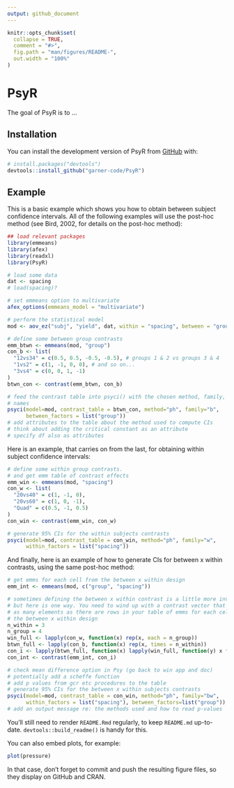 ```yaml
---
output: github_document
---
```


<!-- README.md is generated from README.Rmd. Please edit that file -->

```r
knitr::opts_chunk$set(
  collapse = TRUE,
  comment = "#>",
  fig.path = "man/figures/README-",
  out.width = "100%"
)
```

# PsyR

<!-- badges: start -->
<!-- badges: end -->

The goal of PsyR is to ...

## Installation

You can install the development version of PsyR from [GitHub](https://github.com/) with:

``` r
# install.packages("devtools")
devtools::install_github("garner-code/PsyR")
```

## Example

This is a basic example which shows you how to obtain between subject confidence 
intervals. All of the following examples will use the post-hoc method 
(see Bird, 2002, for details on the post-hoc method):

```r

## load relevant packages
library(emmeans)
library(afex)
library(readxl)
library(PsyR)

# load some data
dat <- spacing
# load(spacing)?

# set emmeans option to multivariate
afex_options(emmeans_model = "multivariate")

# perform the statistical model
mod <- aov_ez("subj", "yield", dat, within = "spacing", between = "group")

# define some between group contrasts
emm_btwn <- emmeans(mod, "group")
con_b <- list(
  "12vs34" = c(0.5, 0.5, -0.5, -0.5), # groups 1 & 2 vs groups 3 & 4
  "1vs2" = c(1, -1, 0, 0), # and so on...
  "3vs4" = c(0, 0, 1, -1)
)
btwn_con <- contrast(emm_btwn, con_b)

# feed the contrast table into psyci() with the chosen method, family, and factor
# names
psyci(model=mod, contrast_table = btwn_con, method="ph", family="b", 
      between_factors = list("group"))
# add attributes to the table about the method used to compute CIs
# think about adding the critical constant as an attribute
# specify df also as attributes

```


Here is an example, that carries on from the last, for obtaining within subject 
confidence intervals:

```r

# define some within group contrasts.
# and get emm table of contrast effects
emm_win <- emmeans(mod, "spacing")
con_w <- list(
  "20vs40" = c(1, -1, 0),
  "20vs60" = c(1, 0, -1),
  "Quad" = c(0.5, -1, 0.5)
)
con_win <- contrast(emm_win, con_w)

# generate 95% CIs for the within subjects contrasts
psyci(model=mod, contrast_table = con_win, method="ph", family="w", 
      within_factors = list("spacing"))


```

And finally, here is an example of how to generate CIs for between x within 
contrasts, using the same post-hoc method:

```r

# get emms for each cell from the between x within design
emm_int <- emmeans(mod, c("group", "spacing"))

# sometimes defining the between x within contrast is a little more involved,
# but here is one way. You need to wind up with a contrast vector that has
# as many elements as there are rows in your table of emms for each cell in 
# the between x within design
n_within = 3
n_group = 4
win_full <- lapply(con_w, function(x) rep(x, each = n_group))
btwn_full <- lapply(con_b, function(x) rep(x, times = n_within))
con_i <- lapply(btwn_full, function(x) lapply(win_full, function(y) x * y))
con_int <- contrast(emm_int, con_i) 

# check mean difference option in Psy (go back to win app and doc)
# potentially add a scheffe function 
# add p values from gcr etc procedures to the table
# generate 95% CIs for the between x within subjects contrasts
psyci(model=mod, contrast_table = con_win, method="ph", family="bw", 
      within_factors = list("spacing"), between_factors=list("group"))
# add an output message re: the methods used and how to read p-values
```


You'll still need to render `README.Rmd` regularly, to keep `README.md` up-to-date. `devtools::build_readme()` is handy for this.

You can also embed plots, for example:

```r
plot(pressure)
```

In that case, don't forget to commit and push the resulting figure files, so they display on GitHub and CRAN.
